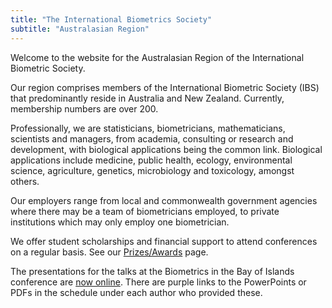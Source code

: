 ```yaml
---
title: "The International Biometrics Society"
subtitle: "Australasian Region"
---
```


Welcome to the website for the Australasian Region of the International Biometric Society.

Our region comprises members of the International Biometric Society (IBS) that predominantly reside in Australia and New Zealand. Currently, membership numbers are over 200.

Professionally, we are statisticians, biometricians, mathematicians, scientists and managers, from academia, consulting or research and development, with biological applications being the common link. Biological applications include medicine, public health, ecology, environmental science, agriculture, genetics, microbiology and toxicology, amongst others.

Our employers range from local and commonwealth government agencies where there may be a team of biometricians employed, to private institutions which may only employ one biometrician.

We offer student scholarships and financial support to attend conferences on a regular basis. See our [Prizes/Awards](awards.html) page.

The presentations for the talks at the Biometrics in the Bay of Islands conference are [now online](https://biometricsboi.nz/sched.php). There are purple links to the PowerPoints or PDFs in the schedule under each author who provided these.
